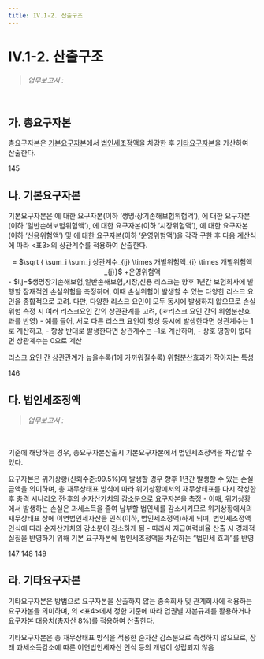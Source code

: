 ```yaml
---
title: IV.1-2. 산출구조
---
```

# IV.1-2. 산출구조

> _업무보고서 :_ <OverlayDemo id ="AI720"/>
<br/>

## 가. 총요구자본
총요구자본은 [기본요구자본](#나-기본요구자본)에서 [법인세조정액](#다-법인세조정액)을 차감한 후 [기타요구자본](#라-기타요구자본)을 가산하여 산출한다.
<CenterImg src ="/kics/412_1.png" caption="K-ICS 요구자본 (2023 금융감독개론)" />

<Cl>145</Cl>

## 나. 기본요구자본
기본요구자본은 <OverlayDemo id="생명장기손해보험리스크" />에 대한 요구자본(이하 ‘생명·장기손해보험위험액’), <OverlayDemo id="일반손해보험리스크" />에 대한 요구자본(이하 ‘일반손해보험위험액’), <OverlayDemo id="시장리스크" />에 대한 요구자본(이하 ‘시장위험액’),
<OverlayDemo id="신용리스크" />에 대한 요구자본(이하 ‘신용위험액’) 및 <OverlayDemo id="운영리스크" />에 대한 요구자본(이하 ‘운영위험액’)을 각각 구한 후 다음 계산식에 따라 \<표3>의 상관계수를 적용하여 산출한다.

<Math marginRatio = '2%'>
기본요구자본
<center>
 = $\sqrt { \sum_i \sum_j 상관계수_{ij}  \times 개별위험액_{i}  \times 개별위험액_{j}}$ +운영위험액
</center>

<Cmt>
 - $i,j=$생명장기손해보험,일반손해보험,시장,신용
</Cmt>
</Math>

<CenterImg src ="/kics/table3.png" caption="<표3> 기본요구자본의 개별위험액 간 상관계수" />

<Accordion multiple activeIndex={[]}>
<AccordionTab header="상관계수의 이해">
리스크는 향후 1년간 보험회사에 발행할 잠재적인 손실위험을 측정하며, 이때 손실위험이 발생할 수 있는 다양한 리스크 요인을 종합적으로 고려. 다만, 다양한 리스크 요인이 모두 동시에 발생하지 않으므로 손실위험 측정 시 여러 리스크요인 간의 상관관계를 고려, (☞리스크 요인 간의 위험분산효과를 반영)
- 예를 들어, 서로 다른 리스크 요인이 항상 동시에 발생한다면 상관계수는 1로 계산하고,
- 항상 반대로 발생한다면 상관계수는 –1로 계산하며,
- 상호 영향이 없다면 상관계수는 0으로 계산

리스크 요인 간 상관관계가 높을수록(1에 가까워질수록) 위험분산효과가 작아지는 특성
</AccordionTab>
</Accordion>

<Cl>146</Cl>

## 다. 법인세조정액

> _업무보고서 :_ <OverlayDemo id ="AI721"/>
<br/>

<OverlayDemo id="470"/> 기준에 해당하는 경우, 총요구자본산출시 기본요구자본에서 법인세조정액을 차감할 수 있다.

<Accordion multiple activeIndex={[]}>
<AccordionTab header="기본요구자본에서 법인세조정액을 차감하는 이유">
요구자본은 위기상황(신뢰수준:99.5%)이 발생할 경우 향후 1년간 발생할 수 있는 손실금액을 의미하며, 총 재무상태표 방식에 따라 위기상황에서의 재무상태표를 다시 작성한 후 충격 시나리오 전·후의 순자산가치의 감소분으로 요구자본을 측정
- 이때, 위기상황에서 발생하는 손실은 과세소득을 줄여 납부할 법인세를 감소시키므로 위기상황에서의 재무상태표 상에 이연법인세자산을 인식(이하, 법인세조정액)하게 되며, 법인세조정액 인식에 따라 순자산가치의 감소분이 감소하게 됨
- 따라서 지급여력비율 산출 시 경제적 실질을 반영하기 위해 기본 요구자본에 법인세조정액을 차감하는 “법인세 효과”를 반영

</AccordionTab>
</Accordion>

<Cl>147</Cl>
<Cl>148</Cl>
<Cl>149</Cl>

## 라. 기타요구자본
기타요구자본은 <OverlayDemo id="계정별합산"/>방법으로 요구자본을 산출하지 않는 종속회사 및 관계회사에 적용하는 요구자본을 의미하며, <OverlayDemo id="418"/>의 \<표4>에서 정한 기준에 따라 업권별 자본규제를 활용하거나 요구자본 대용치(총자산 8%)를 적용하여 산출한다.

<CenterImg src ="/kics/table4.png" caption="<표4> 종속회사 및 관계회사의 요구자본 산출방법"/>


<Accordion multiple activeIndex={[]}>
<AccordionTab header="기타요구자본은 법인세조정액을 차감하지 않는 이유">
기타요구자본은 총 재무상태표 방식을 적용한 순자산 감소분으로 측정하지 않으므로, 장래 과세소득감소에 따른 이연법인세자산 인식 등의 개념이 성립되지 않음
</AccordionTab>
</Accordion>

